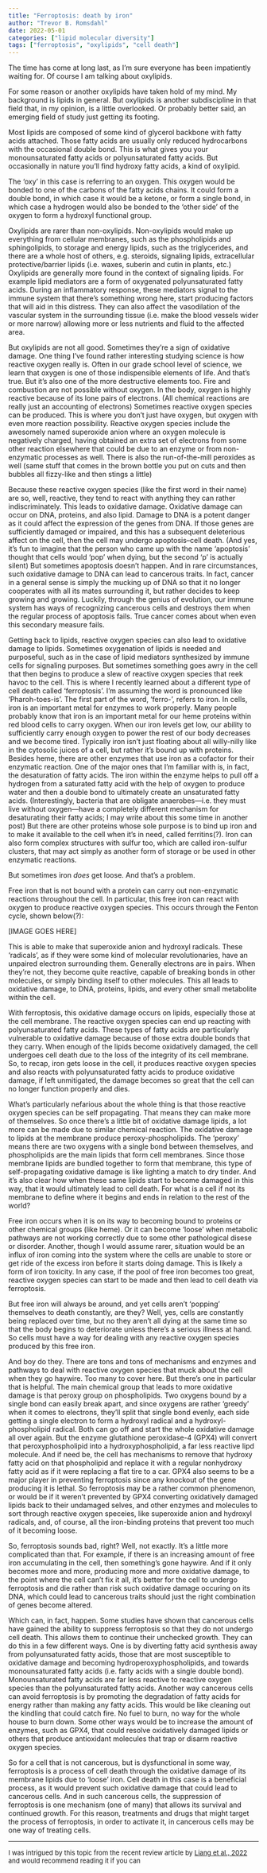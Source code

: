 ```yaml
---
title: "Ferroptosis: death by iron"
author: "Trevor B. Romsdahl"
date: 2022-05-01
categories: ["lipid molecular diversity"]
tags: ["ferroptosis", "oxylipids", "cell death"]
---
```


The time has come at long last, as I'm sure everyone has been impatiently waiting for. Of course I am talking about oxylipids.

For some reason or another oxylipids have taken hold of my mind. My background is lipids in general. But oxylipids is another subdiscipline in that field that, in my opinion, is a little overlooked. Or probably better said, an emerging field of study just getting its footing.

Most lipids are composed of some kind of glycerol backbone with fatty acids attached. Those fatty acids are usually only reduced hydrocarbons with the occasional double bond. This is what gives you your monounsaturated fatty acids or polyunsaturated fatty acids. But occasionally in nature you'll find hydroxy fatty acids, a kind of oxylipid.

The 'oxy' in this case is referring to an oxygen. This oxygen would be bonded to one of the carbons of the fatty acids chains. It could form a double bond, in which case it would be a ketone, or form a single bond, in which case a hydrogen would also be bonded to the 'other side' of the oxygen to form a hydroxyl functional group.

Oxylipids are rarer than non-oxylipids. Non-oxylipids would make up everything from cellular membranes, such as the phospholipids and sphingolipids, to storage and energy lipids, such as the triglycerides, and there are a whole host of others, e.g. steroids, signaling lipids, extracellular protective/barrier lipids (i.e. waxes, suberin and cutin in plants, etc.) Oxylipids are generally more found in the context of signaling lipids. For example lipid mediators are a form of oxygenated polyunsaturated fatty acids. During an inflammatory response, these mediators signal to the immune system that there's something wrong here, start producing factors that will aid in this distress. They can also affect the vasodilation of the vascular system in the surrounding tissue (i.e. make the blood vessels wider or more narrow) allowing more or less nutrients and fluid to the affected area.

But oxylipids are not all good. Sometimes they're a sign of oxidative damage. One thing I've found rather interesting studying science is how reactive oxygen really is. Often in our grade school level of science, we learn that oxygen is one of those indispensible elements of life. And that's true. But it's also one of the more destructive elements too. Fire and combustion are not possible without oxygen. In the body, oxygen is highly reactive because of its lone pairs of electrons. (All chemical reactions are really just an accounting of electrons) Sometimes reactive oxygen species can be produced. This is where you don't just have oxygen, but oxygen with even more reaction possibility. Reactive oxygen species include the awesomely named superoxide anion where an oxygen molecule is negatively charged, having obtained an extra set of electrons from some other reaction elsewhere that could be due to an enzyme or from non-enzymatic processes as well. There is also the run-of-the-mill peroxides as well (same stuff that comes in the brown bottle you put on cuts and then bubbles all fizzy-like and then stings a little)

Because these reactive oxygen species (like the first word in their name) are so, well, reactive, they tend to react with anything they can rather indiscriminately. This leads to oxidative damage. Oxidative damage can occur on DNA, proteins, and also lipid. Damage to DNA is a potent danger as it could affect the expression of the genes from DNA. If those genes are sufficiently damaged or impaired, and this has a subsequent deleterious affect on the cell, then the cell may undergo apoptosis–cell death. (And yes, it's fun to imagine that the person who came up with the name 'apoptosis' thought that cells would 'pop' when dying, but the second 'p' is actually silent) But sometimes apoptosis doesn't happen. And in rare circumstances, such oxidative damage to DNA can lead to cancerous traits. In fact, cancer in a general sense is simply the mucking up of DNA so that it no longer cooperates with all its mates surrounding it, but rather decides to keep growing and growing. Luckily, through the genius of evolution, our immune system has ways of recognizing cancerous cells and destroys them when the regular process of apoptosis fails. True cancer comes about when even this secondary measure fails.

Getting back to lipids, reactive oxygen species can also lead to oxidative damage to lipids. Sometimes oxygenation of lipids is needed and purposeful, such as in the case of lipid mediators synthesized by immune cells for signaling purposes. But sometimes something goes awry in the cell that then begins to produce a slew of reactive oxygen species that reek havoc to the cell. This is where I recently learned about a different type of cell death called 'ferroptosis'. I'm assuming the word is pronounced like 'Pharoh-toes-is'. The first part of the word, 'ferro-', refers to iron. In cells, iron is an important metal for enzymes to work properly. Many people probably know that iron is an important metal for our heme proteins within red blood cells to carry oxygen. When our iron levels get low, our ability to sufficiently carry enough oxygen to power the rest of our body decreases and we become tired. Typically iron isn't just floating about all willy-nilly like in the cytosolic juices of a cell, but rather it's bound up with proteins. Besides heme, there are other enzymes that use iron as a cofactor for their enzymatic reaction. One of the major ones that I'm familiar with is, in fact, the desaturation of fatty acids. The iron within the enzyme helps to pull off a hydrogen from a saturated fatty acid with the help of oxygen to produce water and then a double bond to ultimately create an unsaturated fatty acids. (Interestingly, bacteria that are obligate anaerobes―i.e. they must live without oxygen―have a completely different mechanism for desaturating their fatty acids; I may write about this some time in another post) But there are other proteins whose sole purpose is to bind up iron and to make it available to the cell when it's in need, called ferritins(?). Iron can also form complex structures with sulfur too, which are called iron-sulfur clusters, that may act simply as another form of storage or be used in other enzymatic reactions.

But sometimes iron *does* get loose. And that's a problem.

Free iron that is not bound with a protein can carry out non-enzymatic reactions throughout the cell. In particular, this free iron can react with oxygen to produce reactive oxygen species. This occurs through the Fenton cycle, shown below(?):

[IMAGE GOES HERE]

This is able to make that superoxide anion and hydroxyl radicals. These 'radicals', as if they were some kind of molecular revolutionaries, have an unpaired electron surrounding them. Generally electrons are in pairs. When they're not, they become quite reactive, capable of breaking bonds in other molecules, or simply binding itself to other molecules. This all leads to oxidative damage, to DNA, proteins, lipids, and every other small metabolite within the cell.

With ferroptosis, this oxidative damage occurs on lipids, especially those at the cell membrane. The reactive oxygen species can end up reacting with polyunsaturated fatty acids. These types of fatty acids are particularly vulnerable to oxidative damage because of those extra double bonds that they carry. When enough of the lipids become oxidatively damaged, the cell undergoes cell death due to the loss of the integrity of its cell membrane. So, to recap, iron gets loose in the cell, it produces reactive oxygen species and also reacts with polyunsaturated fatty acids to produce oxidative damage, if left unmitigated, the damage becomes so great that the cell can no longer function properly and dies.

What's particularly nefarious about the whole thing is that those reactive oxygen species can be self propagating. That means they can make more of themselves. So once there's a little bit of oxidative damage lipids, a lot more can be made due to similar chemical reaction. The oxidative damage to lipids at the membrane produce peroxy-phospholipids. The 'peroxy' means there are two oxygens with a single bond between themselves, and phospholipids are the main lipids that form cell membranes. Since those membrane lipids are bundled together to form that membrane, this type of self-propagating oxidative damage is like lighting a match to dry tinder. And it's also clear how when these same lipids start to become damaged in this way, that it would ultimately lead to cell death. For what is a cell if not its membrane to define where it begins and ends in relation to the rest of the world?

Free iron occurs when it is on its way to becoming bound to proteins or other chemical groups (like heme). Or it can become 'loose' when metabolic pathways are not working correctly due to some other pathological disese or disorder. Another, though I would assume rarer, situation would be an influx of iron coming into the system where the cells are unable to store or get ride of the excess iron before it starts doing damage. This is likely a form of iron toxicity. In any case, if the pool of free iron becomes too great, reactive oxygen species can start to be made and then lead to cell death via ferroptosis.

But free iron will always be around, and yet cells aren't 'popping' themselves to death constantly, are they? Well, yes, cells are constantly being replaced over time, but no they aren't all dying at the same time so that the body begins to deteriorate unless there's a serious illness at hand. So cells must have a way for dealing with any reactive oxygen species produced by this free iron.

And boy do they. There are tons and tons of mechanisms and enzymes and pathways to deal with reactive oxygen species that muck about the cell when they go haywire. Too many to cover here. But there's one in particular that is helpful. The main chemical group that leads to more oxidative damage is that peroxy group on phospholipids. Two oxygens bound by a single bond can easily break apart, and since oxygens are rather 'greedy' when it comes to electrons, they'll split that single bond evenly, each side getting a single electron to form a hydroxyl radical and a hydroxyl-phospholipid radical. Both can go off and start the whole oxidative damage all over again. But the enzyme glutathione peroxidase-4 (GPX4) will convert that peroxyphospholipid into a hydroxyphospholipid, a far less reactive lipd molecule. And if need be, the cell has mechanisms to remove that hydroxy fatty acid on that phospholipid and replace it with a regular nonhydroxy fatty acid as if it were replacing a flat tire to a car. GPX4 also seems to be a major player in preventing ferroptosis since any knockout of the gene producing it is lethal. So ferroptosis may be a rather common phenomenon, or would be if it weren't prevented by GPX4 converting oxidatively damaged lipids back to their undamaged selves, and other enzymes and molecules to sort through reactive oxygen speceies, like superoxide anion and hydroxyl radicals, and, of course, all the iron-binding proteins that prevent too much of it becoming loose.

So, ferroptosis sounds bad, right? Well, not exactly. It's a little more complicated than that. For example, if there is an increasing amount of free iron accumulating in the cell, then something's gone haywire. And if it only becomes more and more, producing more and more oxidative damage, to the point where the cell can't fix it all, it's better for the cell to undergo ferroptosis and die rather than risk such oxidative damage occuring on its DNA, which could lead to cancerous traits should just the right combination of genes become altered.

Which can, in fact, happen. Some studies have shown that cancerous cells have gained the ability to suppress ferroptosis so that they do not undergo cell death. This allows them to continue their unchecked growth. They can do this in a few different ways. One is by diverting fatty acid synthesis away from polyunsaturated fatty acids, those that are most susceptible to oxidative damage and becoming hydroperoxyphospholipids, and towards monounsaturated fatty acids (i.e. fatty acids with a single double bond). Monounsaturated fatty acids are far less reactive to reactive oxygen species than the polyunsaturated fatty acids. Another way cancerous cells can avoid ferroptosis is by promoting the degradation of fatty acids for energy rather than making any fatty acids. This would be like cleaning out the kindling that could catch fire. No fuel to burn, no way for the whole house to burn down. Some other ways would be to increase the amount of enzymes, such as GPX4, that could resolve oxidatively damaged lipids or others that produce antioxidant molecules that trap or disarm reactive oxygen species.

So for a cell that is not cancerous, but is dysfunctional in some way, ferroptosis is a process of cell death through the oxidative damage of its membrane lipids due to 'loose' iron. Cell death in this case is a beneficial process, as it would prevent such oxidative damage that could lead to cancerous cells. And in such cancerous cells, the suppression of ferroptosis is one mechanism (one of many) that allows its survival and continued growth. For this reason, treatments and drugs that might target the process of ferroptosis, in order to activate it, in cancerous cells may be one way of treating cells.

---
<font size="2">I was intrigued by this topic from the recent review article by [Liang et al., 2022](https://doi.org/10.1016/j.molcel.2022.03.022) and would recommend reading it if you can</font>